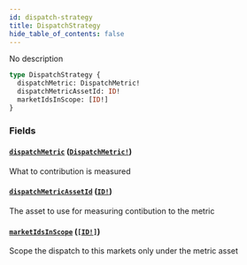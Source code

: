 ```yaml
---
id: dispatch-strategy
title: DispatchStrategy
hide_table_of_contents: false
---
```



No description

```graphql
type DispatchStrategy {
  dispatchMetric: DispatchMetric!
  dispatchMetricAssetId: ID!
  marketIdsInScope: [ID!]
}
```


### Fields

#### [`dispatchMetric`](#) ([`DispatchMetric!`](/docs/testnet/graphql/enums/dispatch-metric))

What to contribution is measured


#### [`dispatchMetricAssetId`](#) ([`ID!`](/docs/testnet/graphql/scalars/id))

The asset to use for measuring contibution to the metric


#### [`marketIdsInScope`](#) ([`[ID!]`](/docs/testnet/graphql/scalars/id))

Scope the dispatch to this markets only under the metric asset




